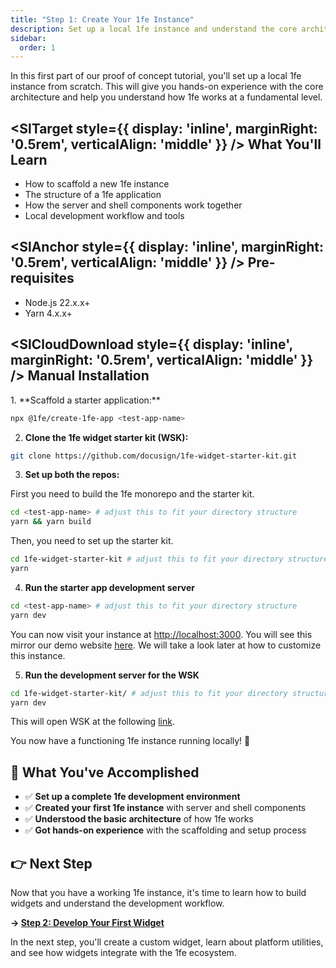 ```yaml
---
title: "Step 1: Create Your 1fe Instance"
description: Set up a local 1fe instance and understand the core architecture
sidebar:
  order: 1
---
```



In this first part of our proof of concept tutorial, you'll set up a local 1fe instance from scratch. This will give you hands-on experience with the core architecture and help you understand how 1fe works at a fundamental level.

## <SlTarget style={{ display: 'inline', marginRight: '0.5rem', verticalAlign: 'middle' }} /> What You'll Learn

- How to scaffold a new 1fe instance
- The structure of a 1fe application
- How the server and shell components work together
- Local development workflow and tools

## <SlAnchor style={{ display: 'inline', marginRight: '0.5rem', verticalAlign: 'middle' }} /> Pre-requisites

- Node.js 22.x.x+
- Yarn 4.x.x+

## <SlCloudDownload style={{ display: 'inline', marginRight: '0.5rem', verticalAlign: 'middle' }} /> Manual Installation

<div className="prose">
1. **Scaffold a starter application:**

```bash
npx @1fe/create-1fe-app <test-app-name>
```

2. **Clone the 1fe widget starter kit (WSK):**

```bash
git clone https://github.com/docusign/1fe-widget-starter-kit.git
```

3. **Set up both the repos:**

First you need to build the 1fe monorepo and the starter kit.

```bash
cd <test-app-name> # adjust this to fit your directory structure
yarn && yarn build
```

Then, you need to set up the starter kit.

```bash
cd 1fe-widget-starter-kit # adjust this to fit your directory structure
yarn
```

4. **Run the starter app development server**

```bash
cd <test-app-name> # adjust this to fit your directory structure
yarn dev
```

You can now visit your instance at [http://localhost:3000](http://localhost:3000). You will see this mirror our demo website [here](https://demo.1fe.com/). We will take a look later at how to customize this instance.

5. **Run the development server for the WSK**

```bash
cd 1fe-widget-starter-kit/ # adjust this to fit your directory structure
yarn dev
```

This will open WSK at the following [link](http://localhost:3001/playground?widgetUrl=http%3A%2F%2F127.0.0.1%3A8080%2Fjs%2F1fe-bundle.js).

You now have a functioning 1fe instance running locally! 🎉

## 🎯 What You've Accomplished

- ✅ **Set up a complete 1fe development environment**
- ✅ **Created your first 1fe instance** with server and shell components
- ✅ **Understood the basic architecture** of how 1fe works
- ✅ **Got hands-on experience** with the scaffolding and setup process

## 👉 Next Step

Now that you have a working 1fe instance, it's time to learn how to build widgets and understand the development workflow.

**→ [Step 2: Develop Your First Widget](/tutorials/setup-and-deploy-1fe-poc/develop-locally/)**

In the next step, you'll create a custom widget, learn about platform utilities, and see how widgets integrate with the 1fe ecosystem.

</div>
